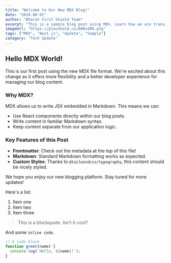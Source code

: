 ```yaml
---
title: "Welcome to Our New MDX Blog!"
date: "2024-08-01"
author: "Bharat First Shield Team"
excerpt: "This is a sample blog post using MDX. Learn how we are transitioning to a file-based blogging system."
imageUrl: "https://placehold.co/800x400.png"
tags: ["MDX", "Next.js", "Update", "Sample"]
category: "Tech Update"
---
```


## Hello MDX World!

This is our first post using the new MDX file format. We're excited about this change as it offers more flexibility and a better developer experience for managing our blog content.

### Why MDX?

MDX allows us to write JSX embedded in Markdown. This means we can:
- Use React components directly within our blog posts.
- Write content in familiar Markdown syntax.
- Keep content separate from our application logic.

### Key Features of this Post

*   **Frontmatter**: Check out the metadata at the top of this file!
*   **Markdown**: Standard Markdown formatting works as expected.
*   **Custom Styles**: Thanks to `@tailwindcss/typography`, this content should be nicely styled.

We hope you enjoy our new blogging platform. Stay tuned for more updates!

Here's a list:
1.  Item one
2.  Item two
3.  Item three

> This is a blockquote. Isn't it cool?

And some `inline code`.

```javascript
// A code block
function greet(name) {
  console.log(`Hello, ${name}!`);
}
```
